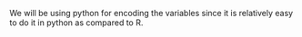We will be using python for encoding the variables since it is relatively easy to do it in python as compared to R.

